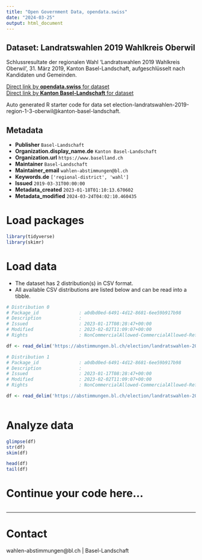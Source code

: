 ```yaml
---
title: "Open Government Data, opendata.swiss"
date: "2024-03-25"
output: html_document
---
```


## Dataset: Landratswahlen 2019 Wahlkreis Oberwil

Schlussresultate der regionalen Wahl 'Landratswahlen 2019 Wahlkreis Oberwil', 31. März 2019, Kanton Basel-Landschaft, aufgeschlüsselt nach Kandidaten und Gemeinden.

[Direct link by **opendata.swiss** for dataset](https://opendata.swiss/de/dataset/landratswahlen-2019-wahlkreis-oberwil)<br>
[Direct link by **Kanton Basel-Landschaft** for dataset](https://abstimmungen.bl.ch/election/landratswahlen-2019-region-1-3-oberwil/data)

Auto generated R starter code for data set election-landratswahlen-2019-region-1-3-oberwil@kanton-basel-landschaft.

## Metadata

- **Publisher** `Basel-Landschaft`
- **Organization.display_name.de** `Kanton Basel-Landschaft`
- **Organization.url** `https://www.baselland.ch`
- **Maintainer** `Basel-Landschaft`
- **Maintainer_email** `wahlen-abstimmungen@bl.ch`
- **Keywords.de** `['regional-district', 'wahl']`
- **Issued** `2019-03-31T00:00:00`
- **Metadata_created** `2023-01-18T01:10:13.670602`
- **Metadata_modified** `2024-03-24T04:02:10.460435`


# Load packages

```r

library(tidyverse)
library(skimr)

```

# Load data

-   The dataset has 2 distribution(s) in CSV format.
-   All available CSV distributions are listed below and can be read into a tibble.

```r

# Distribution 0
# Package_id               : a0dbd0ed-6491-4d12-8681-6ee59b917b98
# Description              : 
# Issued                   : 2023-01-17T08:28:47+00:00
# Modified                 : 2023-02-02T11:09:07+00:00
# Rights                   : NonCommercialAllowed-CommercialAllowed-ReferenceRequired

df <- read_delim('https://abstimmungen.bl.ch/election/landratswahlen-2019-region-1-3-oberwil/data-csv')

# Distribution 1
# Package_id               : a0dbd0ed-6491-4d12-8681-6ee59b917b98
# Description              : 
# Issued                   : 2023-01-17T08:28:47+00:00
# Modified                 : 2023-02-02T11:09:07+00:00
# Rights                   : NonCommercialAllowed-CommercialAllowed-ReferenceRequired

df <- read_delim('https://abstimmungen.bl.ch/election/landratswahlen-2019-region-1-3-oberwil/data-parties-csv')



```

# Analyze data

```r

glimpse(df)
str(df)
skim(df)

head(df)
tail(df)

```

# Continue your code here...

```r

```

------------------------------------------------------------------------

# Contact

wahlen-abstimmungen@bl.ch | Basel-Landschaft

